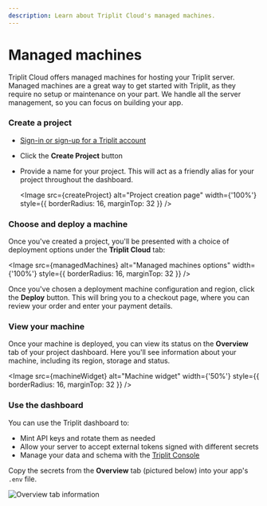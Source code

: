 ```yaml
---
description: Learn about Triplit Cloud's managed machines.
---
```



# Managed machines

Triplit Cloud offers managed machines for hosting your Triplit server. Managed machines are a great way to get started with Triplit, as they require no setup or maintenance on your part. We handle all the server management, so you can focus on building your app.

<Steps>

### Create a project

- [Sign-in or sign-up for a Triplit account](https://triplit.dev/dashboard)
- Click the **Create Project** button
- Provide a name for your project. This will act as a friendly alias for your project throughout the dashboard.

  <Image
    src={createProject}
    alt="Project creation page"
    width={'100%'}
    style={{ borderRadius: 16, marginTop: 32 }}
  />

### Choose and deploy a machine

Once you've created a project, you'll be presented with a choice of deployment options under the **Triplit Cloud** tab:

<Image
  src={managedMachines}
  alt="Managed machines options"
  width={'100%'}
  style={{ borderRadius: 16, marginTop: 32 }}
/>

Once you've chosen a deployment machine configuration and region, click the **Deploy** button. This will bring you to a checkout page, where you can review your order and enter your payment details.

### View your machine

Once your machine is deployed, you can view its status on the **Overview** tab of your project dashboard. Here you'll see information about your machine, including its region, storage and status.

<Image
  src={machineWidget}
  alt="Machine widget"
  width={'50%'}
  style={{ borderRadius: 16, marginTop: 32 }}
/>

### Use the dashboard

You can use the Triplit dashboard to:

- Mint API keys and rotate them as needed
- Allow your server to accept external tokens signed with different secrets
- Manage your data and schema with the [Triplit Console](/triplit-cloud/triplit-console)

Copy the secrets from the **Overview** tab (pictured below) into your app's `.env` file.

![Overview tab information](/dashboard-screenshots/quickstart.png)

</Steps>
